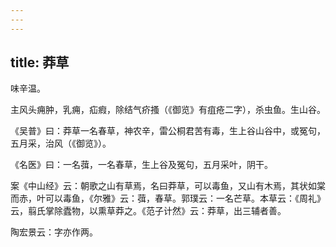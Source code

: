 ```yaml
---
---
---
```

title: 莽草
---



味辛温。

主风头痈肿，乳痈，疝瘕，除结气疥搔（《御览》有疽疮二字），杀虫鱼。生山谷。

《吴普》曰：莽草一名春草，神农辛，雷公桐君苦有毒，生上谷山谷中，或冤句，五月采，治风（《御览》）。

《名医》曰：一名葞，一名春草，生上谷及冤句，五月采叶，阴干。

案《中山经》云：朝歌之山有草焉，名曰莽草，可以毒鱼，又山有木焉，其状如棠而赤，叶可以毒鱼，《尔雅》云：葞，春草。郭璞云：一名芒草。本草云：《周礼》云，翦氏掌除蠹物，以熏草莽之。《范子计然》云：莽草，出三辅者善。

陶宏景云：字亦作两。